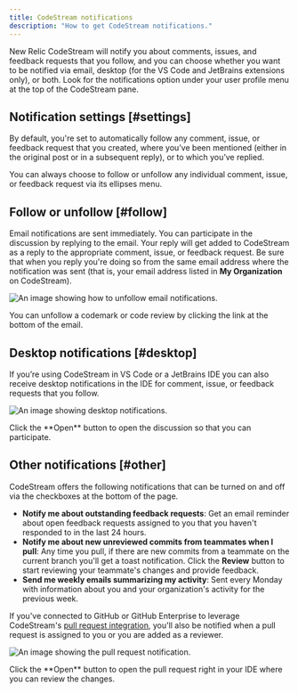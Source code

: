 ```yaml
---
title: CodeStream notifications
description: "How to get CodeStream notifications."
---
```


New Relic CodeStream will notify you about comments, issues, and feedback requests that you follow, and you can choose whether you want to be notified via email, desktop (for the VS Code and JetBrains extensions only), or both. Look for the notifications option under your user profile menu at the top of the CodeStream pane.

## Notification settings [#settings]

By default, you're set to automatically follow any comment, issue, or feedback request that you created, where you’ve been mentioned (either in the original post or in a subsequent reply), or to which you’ve replied. 

You can always choose to follow or unfollow any individual comment, issue, or feedback request via its ellipses menu.

## Follow or unfollow [#follow]

Email notifications are sent immediately. You can participate in the discussion by replying to the email. Your reply will get added to CodeStream as a  reply to the appropriate comment, issue, or feedback request. Be sure that when you reply you're doing so from the same email address where the notification was sent (that is, your email address listed in **My Organization** on CodeStream). 

![An image showing how to unfollow email notifications.](/images/UnfollowViaEmail.png "Email")
<figcaption>You can unfollow a codemark or code review by clicking the link at the bottom of the email.</figcaption>

## Desktop notifications [#desktop]

If you’re using CodeStream in VS Code or a JetBrains IDE you can also receive desktop notifications in the IDE for comment, issue, or feedback requests that you follow.

![An image showing desktop notifications.](/images/DesktopNotification2.png "Desktop notifications")

<figcaption>Click the **Open** button to open the discussion so that you can participate.</figcaption>

## Other notifications [#other]

CodeStream offers the following notifications that can be turned on and off via the checkboxes at the bottom of the page.

* **Notify me about outstanding feedback requests**: Get an email reminder about open feedback requests assigned to you that you haven't responded to in the last 24 hours.
* **Notify me about new unreviewed commits from teammates when I pull**: Any time you pull, if there are new commits from a teammate on the current branch you'll get a toast notification. Click the **Review** button to start reviewing your teammate's changes and provide feedback.
* **Send me weekly emails summarizing my activity**: Sent every Monday with information about you and your organization's activity for the previous week.

If you've connected to GitHub or GitHub Enterprise to leverage CodeStream's [pull request integration](/docs/codestream/how-use-codestream/pull-requests), you'll also be notified when a pull request is assigned to you or you are added as a reviewer.

![An image showing the pull request notification.](/images/PullRequestNotification.png "Pull request")

<figcaption>Click the **Open** button to open the pull request right in your IDE where you can review the changes.</figcaption>
